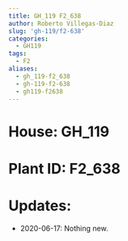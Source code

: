 ```yaml
---
title: GH_119 F2_638
author: Roberto Villegas-Diaz
slug: 'gh-119/f2-638'
categories:
  - GH119
tags:
  - F2
aliases:
  - gh_119-f2_638
  - gh-119-f2-638
  - gh119-f2638
---
```


# **House**: GH_119
# **Plant ID**: F2_638
# **Updates**: 
 - 2020-06-17: Nothing new.

